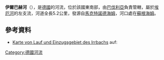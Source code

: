 {{Onesource|time=2020-12-09T09:05:29+00:00}}
{{Coord|49|34|21.69|N|10|22|30.90|E|display=title}}

'''伊爾巴赫河'''（{{lang-de|Irrbach}}），是[[德國|德國]]的河流，位於該國東南部，由[[巴伐利亞|巴伐利亞]]負責管轄，屬於[[埃厄河_(艾施河支流)|埃厄河]]的左支流，河道全長5.2公里，發源自[[馬克特諾德海姆|馬克特諾德海姆]]，河口處在[[蘇根海姆|蘇根海姆]]。

==參考資料==
* [https://v.bayern.de/Hv2vN Karte von Lauf und Einzugsgebiet des Irrbachs] auf: {{GeoQuelle|DE-BY|BV|ref=nein}}

{{Germany-geo-stub}}
[[Category:德國河流|Category:德國河流]]